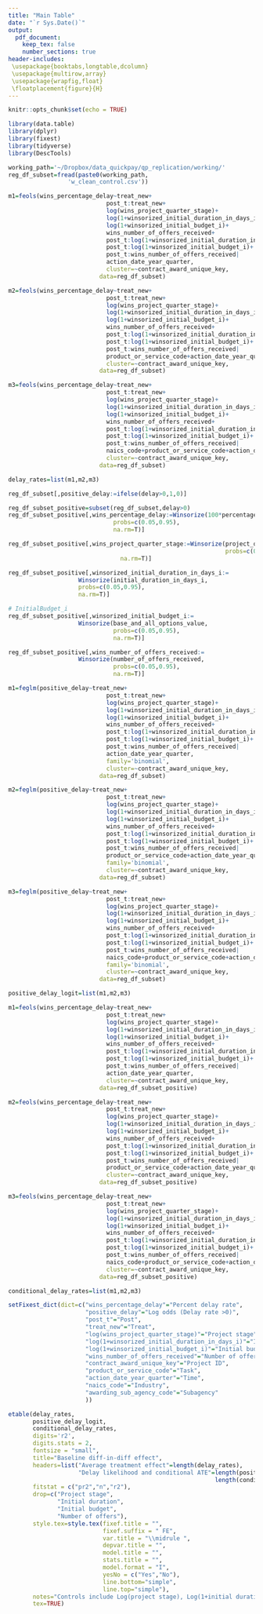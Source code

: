 ```yaml
---
title: "Main Table"
date: "`r Sys.Date()`"
output: 
  pdf_document:
    keep_tex: false
    number_sections: true
header-includes:
 \usepackage{booktabs,longtable,dcolumn}
 \usepackage{multirow,array}
 \usepackage{wrapfig,float}
 \floatplacement{figure}{H}
---
```


```r
knitr::opts_chunk$set(echo = TRUE)
```

```r
library(data.table)
library(dplyr)
library(fixest)
library(tidyverse)
library(DescTools)
```

```r
working_path='~/Dropbox/data_quickpay/qp_replication/working/'
reg_df_subset=fread(paste0(working_path,
                 'w_clean_control.csv'))
```

```r
m1=feols(wins_percentage_delay~treat_new+
                            post_t:treat_new+
                            log(wins_project_quarter_stage)+
                            log(1+winsorized_initial_duration_in_days_i)+
                            log(1+winsorized_initial_budget_i)+
                            wins_number_of_offers_received+
                            post_t:log(1+winsorized_initial_duration_in_days_i)+
                            post_t:log(1+winsorized_initial_budget_i)+
                            post_t:wins_number_of_offers_received|
                            action_date_year_quarter,
                            cluster=~contract_award_unique_key,
                          data=reg_df_subset)

m2=feols(wins_percentage_delay~treat_new+
                            post_t:treat_new+
                            log(wins_project_quarter_stage)+
                            log(1+winsorized_initial_duration_in_days_i)+
                            log(1+winsorized_initial_budget_i)+
                            wins_number_of_offers_received+
                            post_t:log(1+winsorized_initial_duration_in_days_i)+
                            post_t:log(1+winsorized_initial_budget_i)+
                            post_t:wins_number_of_offers_received|
                            product_or_service_code+action_date_year_quarter,
                            cluster=~contract_award_unique_key,
                          data=reg_df_subset)

m3=feols(wins_percentage_delay~treat_new+
                            post_t:treat_new+
                            log(wins_project_quarter_stage)+
                            log(1+winsorized_initial_duration_in_days_i)+
                            log(1+winsorized_initial_budget_i)+
                            wins_number_of_offers_received+
                            post_t:log(1+winsorized_initial_duration_in_days_i)+
                            post_t:log(1+winsorized_initial_budget_i)+
                            post_t:wins_number_of_offers_received|
                            naics_code+product_or_service_code+action_date_year_quarter,
                            cluster=~contract_award_unique_key,
                          data=reg_df_subset)

delay_rates=list(m1,m2,m3)
```

```r
reg_df_subset[,positive_delay:=ifelse(delay>0,1,0)]

reg_df_subset_positive=subset(reg_df_subset,delay>0)
reg_df_subset_positive[,wins_percentage_delay:=Winsorize(100*percentage_delay,                    
                              probs=c(0.05,0.95),
                              na.rm=T)]

reg_df_subset_positive[,wins_project_quarter_stage:=Winsorize(project_quarter_stage,
                                                              probs=c(0.05,0.95),
                                na.rm=T)]

reg_df_subset_positive[,winsorized_initial_duration_in_days_i:=
                    Winsorize(initial_duration_in_days_i,
                    probs=c(0.05,0.95),
                    na.rm=T)]

# InitialBudget_i
reg_df_subset_positive[,winsorized_initial_budget_i:=
                    Winsorize(base_and_all_options_value,                    
                              probs=c(0.05,0.95),
                              na.rm=T)]

reg_df_subset_positive[,wins_number_of_offers_received:=
                    Winsorize(number_of_offers_received,                    
                              probs=c(0.05,0.95),
                              na.rm=T)]
```

```r
m1=feglm(positive_delay~treat_new+
                            post_t:treat_new+
                            log(wins_project_quarter_stage)+
                            log(1+winsorized_initial_duration_in_days_i)+
                            log(1+winsorized_initial_budget_i)+
                            wins_number_of_offers_received+
                            post_t:log(1+winsorized_initial_duration_in_days_i)+
                            post_t:log(1+winsorized_initial_budget_i)+
                            post_t:wins_number_of_offers_received|
                            action_date_year_quarter,
                            family='binomial',
                            cluster=~contract_award_unique_key,
                          data=reg_df_subset)

m2=feglm(positive_delay~treat_new+
                            post_t:treat_new+
                            log(wins_project_quarter_stage)+
                            log(1+winsorized_initial_duration_in_days_i)+
                            log(1+winsorized_initial_budget_i)+
                            wins_number_of_offers_received+
                            post_t:log(1+winsorized_initial_duration_in_days_i)+
                            post_t:log(1+winsorized_initial_budget_i)+
                            post_t:wins_number_of_offers_received|
                            product_or_service_code+action_date_year_quarter,
                            family='binomial',
                            cluster=~contract_award_unique_key,
                          data=reg_df_subset)

m3=feglm(positive_delay~treat_new+
                            post_t:treat_new+
                            log(wins_project_quarter_stage)+
                            log(1+winsorized_initial_duration_in_days_i)+
                            log(1+winsorized_initial_budget_i)+
                            wins_number_of_offers_received+
                            post_t:log(1+winsorized_initial_duration_in_days_i)+
                            post_t:log(1+winsorized_initial_budget_i)+
                            post_t:wins_number_of_offers_received|
                            naics_code+product_or_service_code+action_date_year_quarter,
                            family='binomial',
                            cluster=~contract_award_unique_key,
                          data=reg_df_subset)

positive_delay_logit=list(m1,m2,m3)
```

```r
m1=feols(wins_percentage_delay~treat_new+
                            post_t:treat_new+
                            log(wins_project_quarter_stage)+
                            log(1+winsorized_initial_duration_in_days_i)+
                            log(1+winsorized_initial_budget_i)+
                            wins_number_of_offers_received+
                            post_t:log(1+winsorized_initial_duration_in_days_i)+
                            post_t:log(1+winsorized_initial_budget_i)+
                            post_t:wins_number_of_offers_received|
                            action_date_year_quarter,
                            cluster=~contract_award_unique_key,
                          data=reg_df_subset_positive)

m2=feols(wins_percentage_delay~treat_new+
                            post_t:treat_new+
                            log(wins_project_quarter_stage)+
                            log(1+winsorized_initial_duration_in_days_i)+
                            log(1+winsorized_initial_budget_i)+
                            wins_number_of_offers_received+
                            post_t:log(1+winsorized_initial_duration_in_days_i)+
                            post_t:log(1+winsorized_initial_budget_i)+
                            post_t:wins_number_of_offers_received|
                            product_or_service_code+action_date_year_quarter,
                            cluster=~contract_award_unique_key,
                          data=reg_df_subset_positive)

m3=feols(wins_percentage_delay~treat_new+
                            post_t:treat_new+
                            log(wins_project_quarter_stage)+
                            log(1+winsorized_initial_duration_in_days_i)+
                            log(1+winsorized_initial_budget_i)+
                            wins_number_of_offers_received+
                            post_t:log(1+winsorized_initial_duration_in_days_i)+
                            post_t:log(1+winsorized_initial_budget_i)+
                            post_t:wins_number_of_offers_received|
                            naics_code+product_or_service_code+action_date_year_quarter,
                            cluster=~contract_award_unique_key,
                          data=reg_df_subset_positive)

conditional_delay_rates=list(m1,m2,m3)
```

```r
setFixest_dict(dict=c("wins_percentage_delay"="Percent delay rate",
                      "positive_delay"="Log odds (Delay rate >0)",
                      "post_t"="Post",
                      "treat_new"="Treat",
                      "log(wins_project_quarter_stage)"="Project stage",
                      "log(1+winsorized_initial_duration_in_days_i)"="Initial duration",
                      "log(1+winsorized_initial_budget_i)"="Initial budget",
                      "wins_number_of_offers_received"="Number of offers",
                      "contract_award_unique_key"="Project ID",
                      "product_or_service_code"="Task",
                      "action_date_year_quarter"="Time",
                      "naics_code"="Industry",
                      "awarding_sub_agency_code"="Subagency"
                      ))

etable(delay_rates,
       positive_delay_logit,
       conditional_delay_rates,
       digits='r2',
       digits.stats = 2,
       fontsize = "small",
       title="Baseline diff-in-diff effect",
       headers=list("Average treatment effect"=length(delay_rates),
                    "Delay likelihood and conditional ATE"=length(positive_delay_logit)+
                                                           length(conditional_delay_rates)),
       fitstat = c("pr2","n","r2"),
       drop=c("Project stage",
              "Initial duration",
              "Initial budget",
              "Number of offers"),
       style.tex=style.tex(fixef.title = "",
                           fixef.suffix = " FE",
                           var.title = "\\midrule ",
                           depvar.title = "",
                           model.title = "",
                           stats.title = "",
                           model.format = "I",
                           yesNo = c("Yes","No"),
                           line.bottom="simple",
                           line.top="simple"),
       notes="Controls include Log(project stage), Log(1+initial duration), Log(1+initial budget), and number of bids. Log(1+initial duration), Log(1+initial budget), and number of bids are also interacted with Post are also included as controls",
       tex=TRUE)
```


